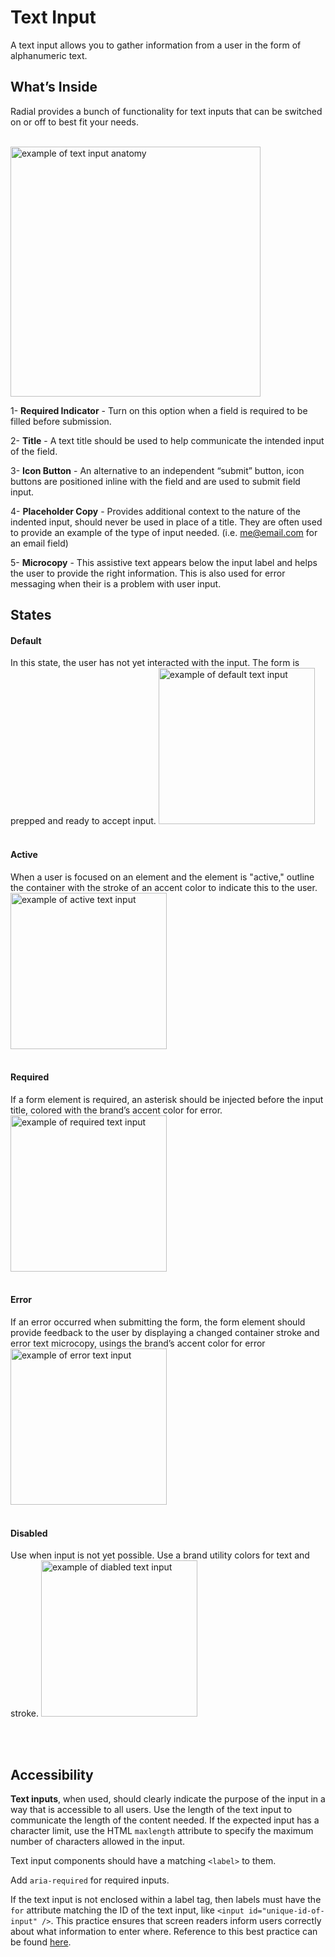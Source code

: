 
<Meta title="Components/Atoms/TextInput"/>

# Text Input

  
A text input allows you to gather information from a user in the form of alphanumeric text.

  
  

## What’s Inside

Radial provides a bunch of functionality for text inputs that can be switched on or off to best fit your needs.
<br/><br/>
  

 <img alt="example of text input anatomy" src="./images/Molecules-TextInput-Anatomy.png" width="400" />
 
  

1- **Required Indicator** - Turn on this option when a field is required to be filled before submission.

2- **Title** - A text title should be used to help communicate the intended input of the field.
        
3- **Icon Button** - An alternative to an independent “submit” button, icon buttons are positioned inline with the field and are used to submit field input.
    
4- **Placeholder Copy** - Provides additional context to the nature of the indented input, should never be used in place of a title. They are often used to provide an example of the type of input needed. (i.e. [me@email.com](mailto:my@email.com) for an email field)

5- **Microcopy** - This assistive text appears below the input label and helps the user to provide the right information. This is also used for error messaging when their is a problem with user input.
    


  
  

## States

#### **Default**
In this state, the user has not yet interacted with the input. The form is prepped and ready to accept input.
 <img alt="example of default text input" src="./images/Molecules-TextInput-DefaultState.png" width="250" />
<br/><br/>

#### **Active**
When a user is focused on an element and the element is "active," outline the container with the stroke of an accent color to indicate this to the user.
 <img alt="example of active text input" src="./images/Molecules-TextInput-ActiveState.png" width="250" />
<br/><br/>

#### **Required**  
If a form element is required, an asterisk should be injected before the input title, colored with the brand’s accent color for error.
 <img alt="example of required text input" src="./images/Molecules-TextInput-RequiredState.png" width="250" />
  <br/><br/>


#### **Error**
If an error occurred when submitting the form, the form element should provide feedback to the user by displaying a changed container stroke and error text microcopy, usings the brand’s accent color for error
 <img alt="example of error text input" src="./images/Molecules-TextInput-ErrorState.png" width="250" />
  <br/><br/>

#### **Disabled**
Use when input is not yet possible. Use a brand utility colors for text and stroke.
 <img alt="example of diabled text input" src="./images/Molecules-TextInput-DisabledState.png" width="250" />

  <br/><br/>

  
  
 
  

## Accessibility

**Text inputs**, when used, should clearly indicate the purpose of the input in a way that is accessible to all users. Use the length of the text input to communicate the length of the content needed. If the expected input has a character limit, use the HTML `maxlength` attribute to specify the maximum number of characters allowed in the input.
  

Text input components should have a matching `<label>` to them.

  

Add `aria-required` for required inputs.

  
If the text input is not enclosed within a label tag, then labels must have the `for` attribute matching the ID of the text input, like `<input id="unique-id-of-input" />`. This practice ensures that screen readers inform users correctly about what information to enter where. Reference to this best practice can be found [here](https://www.w3.org/TR/WCAG20-TECHS/H44.html).
